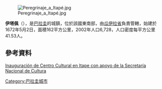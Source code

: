 {{Coord|25|45|S|56|25|W|display=title}}

[[Image:Peregrinaje_a_Itapé.jpg|thumb]]

'''伊塔佩'''（{{lang-es|Itapé}}），是[[巴拉圭|巴拉圭]]的城鎮，位於該國東南部，由[[瓜伊拉省|瓜伊拉省]]負責管轄，始建於1672年5月2日，面積162平方公里，2002年人口6,728，人口密度每平方公里41.53人。

==參考資料==
[https://archive.is/20130416165507/http://www.nanduti.com.py/v1/noticias-mas.php?id=28342&cat=Espectaculo Inauguración de Centro Cultural en Itape con apoyo de la Secretaría Nacional de Cultura]

{{Paraguay-geo-stub}}
[[Category:巴拉圭城市|Category:巴拉圭城市]]